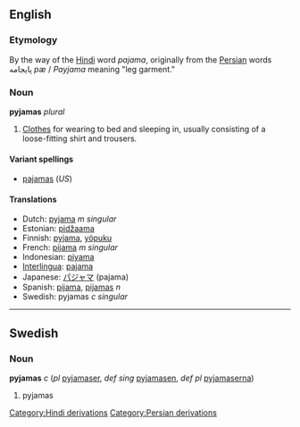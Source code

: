 <!-- NOTE: If you edit this page, please also edit "pajamas" -->


==English==
=== Etymology ===
By the way of the [[Hindi]] word ''pajama'', originally from the [[Persian]] words &#1662;&#1575;&#1610;&#1580;&#1575;&#1605;&#1607; ''p&aelig;'' / ''Payjama'' meaning "leg garment."

===Noun===
'''pyjamas''' ''plural''
#[[Clothes]] for wearing to bed and sleeping in, usually consisting of a loose-fitting shirt and trousers.

====Variant spellings====
*[[pajamas]] (''US'')

====Translations====
*Dutch: [[pyjama]] ''m singular''
*Estonian: [[pidžaama]]
*Finnish: [[pyjama]], [[yöpuku]]
*French: [[pijama]] ''m singular''
*Indonesian: [[piyama]]
*[[Interlingua]]: [[pajama]]
*Japanese: [[パジャマ]] (pajama)
*Spanish: [[pijama]], [[pijamas]] ''n''
*Swedish: pyjamas ''c'' ''singular''

----

==Swedish==
===Noun===
'''pyjamas''' ''c'' (''pl'' [[pyjamaser]], ''def sing'' [[pyjamasen]], ''def pl'' [[pyjamaserna]])

#pyjamas




<!-- NOTE: If you edit this page, please also edit "pajamas" -->
[[Category:Hindi derivations]]
[[Category:Persian derivations]]